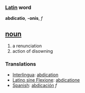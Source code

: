 === [[Latin]] word ===
'''abdicatio''', '''-onis''', ''f''

== [[noun]] ==
#a renunciation 
#action of disowning

=== Translations ===
*[[Interlingua]]: [[abdication]]
*[[Latino sine Flexione]]: [[abdicatione]]
*[[Spanish]]: [[abdicación]] ''f''